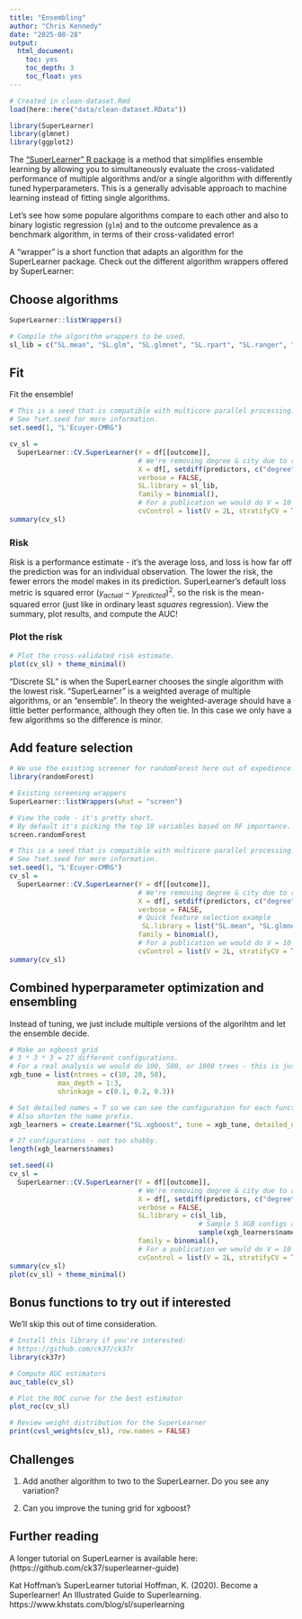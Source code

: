 ```yaml
---
title: "Ensembling"
author: "Chris Kennedy"
date: "2025-08-28"
output:
  html_document:
    toc: yes
    toc_depth: 3
    toc_float: yes
---
```



```r
# Created in clean-dataset.Rmd
load(here::here("data/clean-dataset.RData"))

library(SuperLearner)
library(glmnet)
library(ggplot2)
```

The ["SuperLearner" R package](https://cran.r-project.org/web/packages/SuperLearner/index.html) is a method that simplifies ensemble learning by allowing you to simultaneously evaluate the cross-validated performance of multiple algorithms and/or a single algorithm with differently tuned hyperparameters. This is a generally advisable approach to machine learning instead of fitting single algorithms. 

Let's see how some populare algorithms compare to each other and also to binary logistic regression (`glm`) and to the outcome prevalence as a benchmark algorithm, in terms of their cross-validated error!  

A "wrapper" is a short function that adapts an algorithm for the SuperLearner package. Check out the different algorithm wrappers offered by SuperLearner:

## Choose algorithms

```r
SuperLearner::listWrappers()

# Compile the algorithm wrappers to be used.
sl_lib = c("SL.mean", "SL.glm", "SL.glmnet", "SL.rpart", "SL.ranger", "SL.xgboost")
```

## Fit

Fit the ensemble! 

```r
# This is a seed that is compatible with multicore parallel processing.
# See ?set.seed for more information.
set.seed(1, "L'Ecuyer-CMRG") 

cv_sl =
  SuperLearner::CV.SuperLearner(Y = df[[outcome]],
                                # We're removing degree & city due to rare factor levels.
                                X = df[, setdiff(predictors, c("degree", "city"))],
                                verbose = FALSE,
                                SL.library = sl_lib,
                                family = binomial(),
                                # For a publication we would do V = 10 or 20
                                cvControl = list(V = 2L, stratifyCV = TRUE))
summary(cv_sl)
```

### Risk

Risk is a performance estimate - it's the average loss, and loss is how far off the prediction was for an individual observation. The lower the risk, the fewer errors the model makes in its prediction. SuperLearner's default loss metric is squared error $(y_{actual} - y_{predicted})^2$, so the risk is the mean-squared error (just like in ordinary least _squares_ regression). View the summary, plot results, and compute the AUC!

### Plot the risk

```r
# Plot the cross-validated risk estimate.
plot(cv_sl) + theme_minimal()
```

"Discrete SL" is when the SuperLearner chooses the single algorithm with the lowest risk. "SuperLearner" is a weighted average of multiple algorithms, or an "ensemble". In theory the weighted-average should have a little better performance, although they often tie. In this case we only have a few algorithms so the difference is minor.  

## Add feature selection

```r
# We use the existing screener for randomForest here out of expedience.
library(randomForest)

# Existing screening wrappers
SuperLearner::listWrappers(what = "screen")

# View the code - it's pretty short.
# By default it's picking the top 10 variables based on RF importance.
screen.randomForest

# This is a seed that is compatible with multicore parallel processing.
# See ?set.seed for more information.
set.seed(1, "L'Ecuyer-CMRG") 
cv_sl =
  SuperLearner::CV.SuperLearner(Y = df[[outcome]],
                                # We're removing degree & city due to rare factor levels.
                                X = df[, setdiff(predictors, c("degree", "city"))],
                                verbose = FALSE,
                                # Quick feature selection example
                                 SL.library = list("SL.mean", "SL.glmnet", c("SL.ranger", "screen.randomForest")),
                                family = binomial(),
                                # For a publication we would do V = 10 or 20
                                cvControl = list(V = 2L, stratifyCV = TRUE))
summary(cv_sl)
```

## Combined hyperparameter optimization and ensembling

Instead of tuning, we just include multiple versions of the algorihtm and let the ensemble decide.

```r
# Make an xgboost grid
# 3 * 3 * 3 = 27 different configurations.
# For a real analysis we would do 100, 500, or 1000 trees - this is just a demo.
xgb_tune = list(ntrees = c(10, 20, 50),
            max_depth = 1:3,
            shrinkage = c(0.1, 0.2, 0.3))

# Set detailed names = T so we can see the configuration for each function.
# Also shorten the name prefix.
xgb_learners = create.Learner("SL.xgboost", tune = xgb_tune, detailed_names = TRUE, name_prefix = "xgb")

# 27 configurations - not too shabby.
length(xgb_learners$names)

set.seed(4)
cv_sl =
  SuperLearner::CV.SuperLearner(Y = df[[outcome]],
                                # We're removing degree & city due to rare factor levels.
                                X = df[, setdiff(predictors, c("degree", "city"))],
                                verbose = FALSE,
                                SL.library = c(sl_lib,
                                               # Sample 5 XGB configs at random, a form of random search.
                                               sample(xgb_learners$names, 5)),
                                family = binomial(),
                                # For a publication we would do V = 10 or 20
                                cvControl = list(V = 2L, stratifyCV = TRUE))
summary(cv_sl)
plot(cv_sl) + theme_minimal()
```

## Bonus functions to try out if interested

We'll skip this out of time consideration.

```r
# Install this library if you're interested:
# https://github.com/ck37/ck37r
library(ck37r)

# Compute AUC estimators
auc_table(cv_sl)

# Plot the ROC curve for the best estimator
plot_roc(cv_sl)

# Review weight distribution for the SuperLearner
print(cvsl_weights(cv_sl), row.names = FALSE)
```

## Challenges

1. Add another algorithm to two to the SuperLearner. Do you see any variation?

2. Can you improve the tuning grid for xgboost?

## Further reading

A longer tutorial on SuperLearner is available here: (https://github.com/ck37/superlearner-guide)

Kat Hoffman's SuperLearner tutorial
Hoffman, K. (2020). Become a Superlearner! An Illustrated Guide to Superlearning. https://www.khstats.com/blog/sl/superlearning
